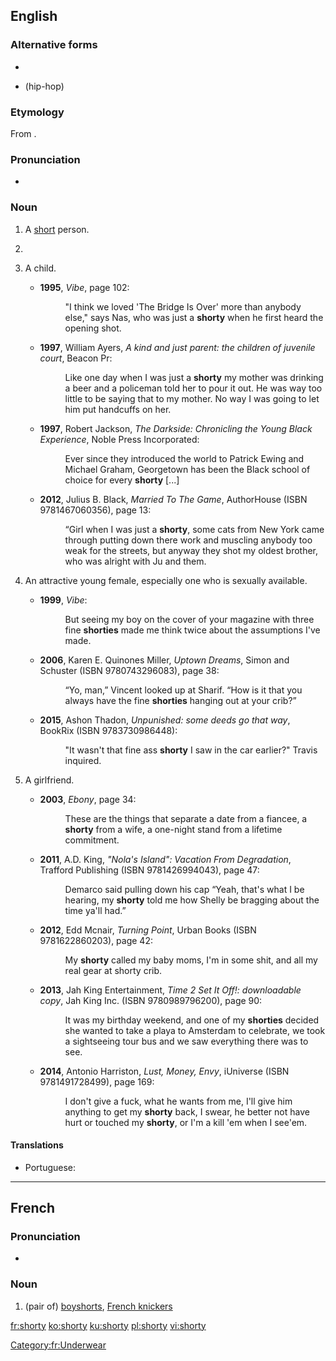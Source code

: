 {{also|Shorty}}
==English==

===Alternative forms===
* {{l|en|shortie}}
* {{l|en|shawty}} (hip-hop)

===Etymology===
From {{suffix|short|y|lang=en}}.

===Pronunciation===
* {{a|UK}} {{IPA|/ˈʃɔːti/|lang=en}}

===Noun===
{{en-noun|shorties}}

# {{lb|en|informal}} A [[short]] person.
# {{lb|en|informal}} {{non-gloss definition|A [[term of endearment]] for a child, younger sibling, shorter person, etc.}}
# {{lb|en|slang|chiefly|AAVE}} A child.
#* '''1995''', ''Vibe'', page 102:
#*: &quot;I think we loved &#39;The Bridge Is Over&#39; more than anybody else,&quot; says Nas, who  was just a '''shorty''' when he first heard the opening shot.
#* '''1997''', William Ayers, ''A kind and just parent: the children of juvenile court'', Beacon Pr:
#*: Like one day when I was just a '''shorty''' my mother was drinking a beer and a  policeman told her to pour it out. He was way too little to be saying that to my  mother. No way I was going to let him put handcuffs on her.
#* '''1997''', Robert Jackson, ''The Darkside: Chronicling the Young Black Experience'', Noble Press Incorporated:
#*: Ever since they introduced the world to Patrick Ewing and Michael  Graham, Georgetown has been the Black school of choice for every '''shorty''' [...]
#* '''2012''', Julius B. Black, ''Married To The Game'', AuthorHouse (ISBN 9781467060356), page 13:
#*: “Girl when I was just a '''shorty''', some cats from New York came through putting  down there work and muscling anybody too weak for the streets, but anyway they  shot my oldest brother, who was alright with Ju and them.
# {{lb|en|slang|chiefly|AAVE}} An attractive young female, especially one who is sexually available.
#* '''1999''', ''Vibe'':
#*: But seeing my boy on the cover of your magazine with three fine '''shorties''' made  me think twice about the assumptions I&#39;ve made.
#* '''2006''', Karen E. Quinones Miller, ''Uptown Dreams'', Simon and Schuster (ISBN 9780743296083), page 38:
#*: “Yo, man,” Vincent looked up at Sharif. “How is  it that you always have the fine '''shorties''' hanging out at your crib?”
#* '''2015''', Ashon Thadon, ''Unpunished: some deeds go that way'', BookRix (ISBN 9783730986448):
#*: &quot;It wasn&#39;t that fine ass '''shorty''' I saw in the car earlier?&quot; Travis inquired.
# {{lb|en|slang|chiefly|AAVE}} A girlfriend.
#* '''2003''', ''Ebony'', page 34:
#*: These are the things that separate a date from a fiancee, a '''shorty''' from a wife, a one-night stand from a lifetime commitment.
#* '''2011''', A.D. King, ''"Nola's Island": Vacation From Degradation'', Trafford Publishing (ISBN 9781426994043), page 47:
#*: Demarco said pulling down his cap “Yeah, that&#39;s what I be hearing, my '''shorty''' told  me how Shelly be bragging about the time ya&#39;ll had.”
#* '''2012''', Edd Mcnair, ''Turning Point'', Urban Books (ISBN 9781622860203), page 42:
#*: My '''shorty''' called my baby moms, I&#39;m in some shit, and all my real gear at shorty  crib.
#* '''2013''', Jah King Entertainment, ''Time 2 Set It Off!: downloadable copy'', Jah King Inc. (ISBN 9780989796200), page 90:
#*: It was my birthday weekend, and one of my '''shorties''' decided she wanted to take  a playa to Amsterdam to celebrate, we took a sightseeing tour bus and we saw  everything there was to see.
#* '''2014''', Antonio Harriston, ''Lust, Money, Envy'', iUniverse (ISBN 9781491728499), page 169:
#*: I don&#39;t give a fuck, what he wants from me, I&#39;ll give him anything to get my '''shorty''' back, I swear, he better not have hurt or touched my '''shorty''', or I&#39;m a kill &#39;em when I  see&#39;em.

====Translations====
{{trans-top|a short person}}
* Portuguese: {{t+|pt|baixinho|m}}
{{trans-mid}}
{{trans-bottom}}

----

==French==

===Pronunciation===
* {{IPA|/ʃɔʁti/|lang=fr}}

===Noun===
{{fr-noun|m}}

# (pair of) [[boyshorts]], [[French knickers]]

[[Category:fr:Underwear]]

[[fr:shorty]]
[[ko:shorty]]
[[ku:shorty]]
[[pl:shorty]]
[[vi:shorty]]